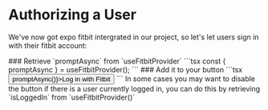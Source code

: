 
# Authorizing a User
We've now got expo fitbit intergrated in our project, so let's let users sign in with their fitbit account:

<Steps>
### Retrieve `promptAsync` from `useFitbitProvider`
```tsx
const {
    promptAsync
} = useFitbitProvider();
```
### Add it to your button
```tsx
<Button onPress={() => promptAsync()}>Log in with Fitbit</Button>
```
<Callout type="info">
In some cases you may want to disable the button if there is a user currently logged in, you can do this by retrieving `isLoggedIn` from `useFitbitProvider()`
</Callout>

</Steps>